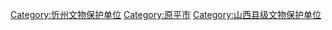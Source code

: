 [[Category:忻州文物保护单位|Category:忻州文物保护单位]]
[[Category:原平市|Category:原平市]]
[[Category:山西县级文物保护单位|Category:山西县级文物保护单位]]